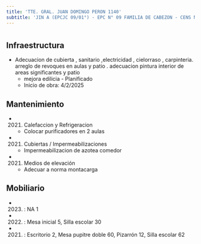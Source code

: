 ```yaml
---
title: 'TTE. GRAL. JUAN DOMINGO PERON 1140'
subtitle: 'JIN A (EPCJC 09/01°) - EPC N° 09 FAMILIA DE CABEZON - CENS N° 26'
---
```


#
## Infraestructura

* Adecuacion de cubierta , sanitario ,electricidad , cielorraso , carpinteria.  arreglo de revoques  en aulas y patio .   adecuacion pintura interior de areas significantes  y patio 
    + mejora edilicia - Planificado 
    + Inicio de obra: 4/2/2025 






## Mantenimiento

*  (2021) Calefaccion y Refrigeracion 
    + Colocar purificadores en 2 aulas

*  (2021) Cubiertas / Impermeabilizaciones 
    + Impermeabilizacion de azotea comedor

*  (2021) Medios de elevación 
    + Adecuar a norma montacarga





## Mobiliario

*  (2023) : NA 1 

*  (2022) : Mesa inicial 5, Silla escolar 30 

*  (2021) : Escritorio 2, Mesa pupitre doble 60, Pizarrón 12, Silla escolar 62 



